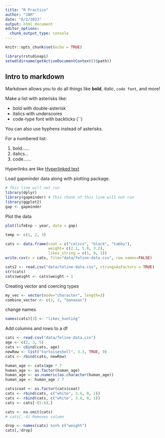 ```yaml
---
title: "R Practice"
author: "JAM"
date: "6/2/2022"
output: html_document
editor_options: 
  chunk_output_type: console
---
```


```r
knitr::opts_chunk$set(echo = TRUE)
```

```r
library(rstudioapi)
setwd(dirname(getActiveDocumentContext()$path))
```

## Intro to markdown

Markdown allows you to do all things like **bold**, *italic*, `code font`, and more!

Make a list with asterisks like:

-   bold with double-asterisk
-   italics with underscores
-   code-type font with backticks (\`\`)

You can also use hyphens instead of asterisks.

For a numbered list:

1.  bold......
2.  italics...
3.  code......

Hyperlinks are like [Hyperlinked text](https://mylink.org)


Load gapminder data along with plotting package.

```r
# This line will not run
library(dplyr)
library(gapminder) # This chunk of this line will not run
library(ggplot2)
gap <- gapminder
```


Plot the data

```r
plot(lifeExp ~ year, data = gap)
```


```r
temp <- c(1, 2, 3)
```


```r
cats <- data.frame(coat = c("calico", "black", "tabby"), 
                   weight= c(2.1, 5.0, 3.2), 
                   likes_string = c(1, 0, 1))
write.csv(x = cats, file="data/feline-data.csv", row.names=FALSE)
```

```r
cats2 <- read.csv("data/feline-data.csv", stringsAsFactors = TRUE)
str(cats)
cats$weight <- cats$weight + 1
```


Creating vector and coercing types

```r
my_vec <- vector(mode="character", length=3)
combine_vector <- c(1, 2, "bananas")
```

change names

```r
names(cats)[3] <- "likes_hunting"
```


Add columns and rows to a df
```r
cats <- read.csv("data/feline-data.csv")
age <- c(2, 3, 5)
cats <- cbind(cats, age)
newRow <- list("tortoiseshell", 3.3, TRUE, 9)
cats <- rbind(cats, newRow)
```


```r
human_age <- cats$age * 7
human_age <- as.factor(human_age)
human_age <- as.numeric(as.character(human_age))
human_age <- human_age / 7
```

```r
cats$coat <- as.factor(cats$coat)
cats <- rbind(cats, c("white", 3.4, 0, 1))
cats <- rbind(cats, c("white", 3.4, 0, 1))
cats <- cats[-(5:6),]

cats <- na.omit(cats)
# cats[,-4] Removes column

drop <- names(cats) %in% c("weight")
cats[,!drop]
```









